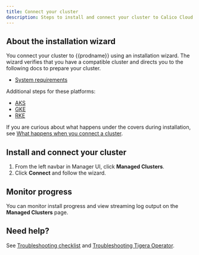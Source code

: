 ```yaml
---
title: Connect your cluster
description: Steps to install and connect your cluster to Calico Cloud.
---
```


## About the installation wizard

You connect your cluster to {{prodname}} using an installation wizard. The wizard verifies that you have a compatible cluster and directs you to the following docs to prepare your cluster.  

- [System requirements](system-requirements.mdx)

Additional steps for these platforms:

- [AKS](aks.mdx)
- [GKE](gke.mdx)
- [RKE](rke.mdx)

If you are curious about what happens under the covers during installation, see [What happens when you connect a cluster](connect-cluster.mdx).

## Install and connect your cluster

1. From the left navbar in Manager UI, click **Managed Clusters**.
1. Click **Connect** and follow the wizard. 

## Monitor progress

You can monitor install progress and view streaming log output on the **Managed Clusters** page.

## Need help?

See [Troubleshooting checklist](/get-started/connect/checklist) and [Troubleshooting Tigera Operator](operator-checklist.mdx).